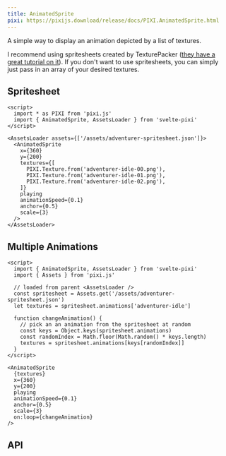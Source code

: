 ```yaml
---
title: AnimatedSprite
pixi: https://pixijs.download/release/docs/PIXI.AnimatedSprite.html
---
```



A simple way to display an animation depicted by a list of textures.

I recommend using spritesheets created by TexturePacker ([they have a great tutorial on it](https://www.codeandweb.com/texturepacker/tutorials/how-to-create-sprite-sheets-and-animations-with-pixijs5)). If you don't want to use spritesheets, you can simply just pass in an array of your desired textures.

## Spritesheet

```svelte live
<script>
  import * as PIXI from 'pixi.js'
  import { AnimatedSprite, AssetsLoader } from 'svelte-pixi'
</script>

<AssetsLoader assets={['/assets/adventurer-spritesheet.json']}>
  <AnimatedSprite
    x={360}
    y={200}
    textures={[
      PIXI.Texture.from('adventurer-idle-00.png'),
      PIXI.Texture.from('adventurer-idle-01.png'),
      PIXI.Texture.from('adventurer-idle-02.png'),
    ]}
    playing
    animationSpeed={0.1}
    anchor={0.5}
    scale={3}
  />
</AssetsLoader>
```

## Multiple Animations


```svelte live props={{ assets: ["/assets/adventurer-spritesheet.json"] }}
<script>
  import { AnimatedSprite, AssetsLoader } from 'svelte-pixi'
  import { Assets } from 'pixi.js'

  // loaded from parent <AssetsLoader />
  const spritesheet = Assets.get('/assets/adventurer-spritesheet.json')
  let textures = spritesheet.animations['adventurer-idle']

  function changeAnimation() {
    // pick an an animation from the spritesheet at random
    const keys = Object.keys(spritesheet.animations)
    const randomIndex = Math.floor(Math.random() * keys.length)
    textures = spritesheet.animations[keys[randomIndex]]
  }
</script>

<AnimatedSprite
  {textures}
  x={360}
  y={200}
  playing
  animationSpeed={0.1}
  anchor={0.5}
  scale={3}
  on:loop={changeAnimation}
/>
```

## API

<ComponentAPI component="AnimatedSprite.svelte" />
